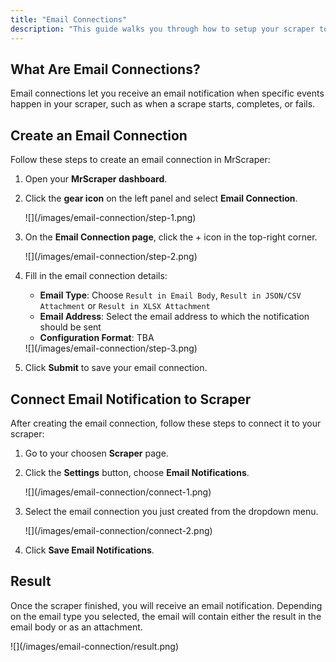 ```yaml
---
title: "Email Connections"
description: "This guide walks you through how to setup your scraper to get email notifications when an event occurs."
---
```


## What Are Email Connections?

Email connections let you receive an email notification when specific events happen in your scraper, such as when a scrape starts, completes, or fails.

## Create an Email Connection

Follow these steps to create an email connection in MrScraper:

1. Open your **MrScraper dashboard**.
2. Click the **gear icon** on the left panel and select **Email Connection**.

    <Frame>
        ![](/images/email-connection/step-1.png)
    </Frame>

3. On the **Email Connection page**, click the + icon in the top-right corner.

    <Frame>
        ![](/images/email-connection/step-2.png)
    </Frame>

4. Fill in the email connection details:

    - **Email Type**: Choose `Result in Email Body`, `Result in JSON/CSV Attachment` or `Result in XLSX Attachment`
    - **Email Address**: Select the email address to which the notification should be sent
    - **Configuration Format**: TBA

    <Frame>
        ![](/images/email-connection/step-3.png)
    </Frame>

5. Click **Submit** to save your email connection.

## Connect Email Notification to Scraper

After creating the email connection, follow these steps to connect it to your scraper:

1. Go to your choosen **Scraper** page.
2. Click the **Settings** button, choose **Email Notifications**.

    <Frame>
        ![](/images/email-connection/connect-1.png)
    </Frame>

3. Select the email connection you just created from the dropdown menu.

    <Frame>
        ![](/images/email-connection/connect-2.png)
    </Frame>

4. Click **Save Email Notifications**.

## Result

Once the scraper finished, you will receive an email notification. Depending on the email type you selected, the email will contain either the result in the email body or as an attachment.

<Frame caption="Result in Email Body">
    ![](/images/email-connection/result.png)
</Frame>